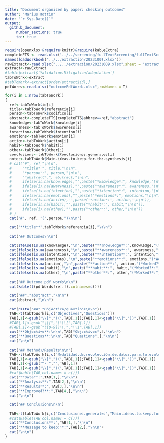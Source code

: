 ```yaml
---
title: "Document organized by paper: checking outcomes"
author: "Marius Bottin"
date: "`r Sys.Date()`"
output: 
  github_document:
     number_sections: true
     toc: true
---
```


```r
require(openxlsx)&require(knitr)&require(kableExtra)
completeFTS <- read.xlsx("../../screening/fullTextScreening/fullTextScreening.xlsx")
names(loadWorkbook("../../extraction/20231009.xlsx"))
rawExtract<-read.xlsx("../../extraction/20231009.xlsx",sheet = "extraction ",startRow = 2)
extract<-rawExtract
#table(extract$`Validation.Mitigation/adaptation`)
tabToWork<-extract
#tabToWork<-extract[order(extract$id),]
pdfWords<-read.xlsx("outcomePdfWords.xlsx",rowNames = T)
```

```r
for(i in 1:nrow(tabToWork))
{
  ref<-tabToWork$id[i]
  title<-tabToWork$referencia[i]
  person<-tabToWork$codifico[i]
  abstract<-completeFTS[completeFTS$abbrev==ref,"abstract"]
  knowledge<-tabToWork$knowledge[i]
  awareness<-tabToWork$awareness[i]
  intention<-tabToWork$intention[i]
  emotions<-tabToWork$emotion[i]
  action<-tabToWork$action[i]
  habit<-tabToWork$habit[i]
  other<-tabToWork$Other[i]
  conclusions<-tabToWork$Conclusiones.generales[i]
  notes<-tabToWork$Main.ideas.to.keep.for.the.synthesis[i]
  # cat("#", ref,"\n\n",
  #     "*title*:", title,"\n\n",
  #     "*person*:", person,"\n\n",
  #     "*abstract*:", abstract,"\n\n",
  #     ifelse(is.na(knowledge),"",paste("*knowledge*:", knowledge,"\n\n")),
  #     ifelse(is.na(awareness),"",paste("*awareness*:", awareness,"\n\n")),
  #     ifelse(is.na(intention),"",paste("*intention*:", intention,"\n\n")),
  #     ifelse(is.na(emotions),"",paste("*emotions*:", emotions,"\n\n")),
  #     ifelse(is.na(action),"",paste("*action*:", action,"\n\n")),
  #     ifelse(is.na(habit),"",paste("*habit*:", habit,"\n\n")),
  #     ifelse(is.na(other),"",paste("*other*:", other,"\n\n"))
  # )
  cat("#", ref, "(",person,")\n\n")
  
  cat("**title**",tabToWork$referencia[i],"\n\n")
  
  cat("## Outcomes\n\n")
  
  cat(ifelse(is.na(knowledge),"\n",paste("**knowledge**:",knowledge,"(*Worked?*:",tabToWork$`knowledge.did.it.work?`[i], ")\n\n")))
  cat(ifelse(is.na(awareness),"\n",paste("**awareness**:", awareness,"(*Worked?*:",tabToWork$`awareness.did.it.work?`[i],")\n\n")))
  cat(ifelse(is.na(intention),"\n",paste("**intention**:", intention,"(*Worked?*:",tabToWork$`intention.,.did.it.work?`[i],")\n\n")))
  cat(ifelse(is.na(emotions),"\n",paste("**emotions**:", emotions,"(*Worked?*:",tabToWork$`emotion,.did.it.work?`[i],")\n\n")))
  cat(ifelse(is.na(action),"\n",paste("**action**:", action,"(*Worked?*:",tabToWork$`action,.did.it.work?`[i],")\n\n")))
  cat(ifelse(is.na(habit),"\n",paste("**habit**:", habit,"(*Worked?*:",tabToWork$`habit,.did.it.work?`[i],")\n\n")))
  cat(ifelse(is.na(other),"\n",paste("**other**:", other,"(*Worked?*:",tabToWork$`Other,.did.it.work`[i],")\n\n")))
  
  cat("## Outcome pdf words\n\n")
  cat(kable(t(pdfWords[ref,]),colnames=c()))
  
  cat("##","abstract","\n\n")
  cat(abstract,"\n\n")
  
  cat(paste("##","Objective/questions\n\n"))
  TAB<-t(tabToWork[i,c("Objectives","Questions")])
  TAB[,1]<-gsub("\\[","((",TAB[,1]);TAB[,1]<-gsub("\\]","))",TAB[,1])
  #TAB[,1]<-gsub("\\[","\\\\[",TAB[,1])
  #TAB[,1]<-gsub("([0-9])\\.","\\1",TAB[,1])
  cat("**Objective**:\n\n",TAB["Objectives",],"\n\n")
  cat("**Questions**:\n\n",TAB["Questions",],"\n\n")
  cat("\n\n")
  
  cat("## Methods/Results\n\n")
  TAB<-t(tabToWork[i,c("Modalidad.de.recolección.de.datos.para.la.evaluación.del.efecto","Analysis.technique","Resultados.obtenidos.por.cada.outcome","Which.aspect.has.improved.or.not?")])
  TAB[,1]<-gsub("\\[","((",TAB[,1]);TAB[,1]<-gsub("\\]","))",TAB[,1])
  TAB[,1]<-gsub("^- ","",TAB[,1])
  TAB[,1]<-gsub("\\[","((",TAB[,1]);TAB[,1]<-gsub("\\]","))",TAB[,1])
  #cat(kable(TAB,col.names = c()))
  cat("**Data**:",TAB[1,],"\n\n")
  cat("**Analysis**:",TAB[2,],"\n\n")
  cat("**Results**:",TAB[3,],"\n\n")
  cat("**Improved?**:",TAB[4,],"\n\n")
  cat("\n\n")
  
  cat("## Conclusions\n\n")
  
  TAB<-t(tabToWork[i,c("Conclusiones.generales","Main.ideas.to.keep.for.the.synthesis")])
  #cat(kable(TAB,col.names = c()))
  cat("**Conclusions**:",TAB[1,],"\n\n")
  cat("**Message to keep:**:",TAB[2,],"\n\n")
  cat("\n\n")
}
```

